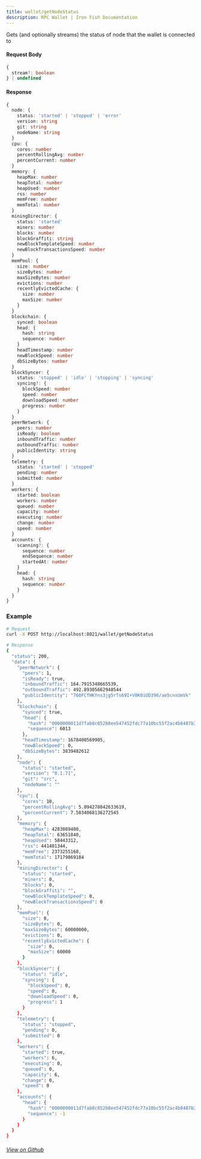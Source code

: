 ```yaml
---
title: wallet/getNodeStatus
description: RPC Wallet | Iron Fish Documentation
---
```


Gets (and optionally streams) the status of node that the wallet is connected to

#### Request Body

```ts
{
  stream?: boolean
} | undefined
```

#### Response

```ts
{
  node: {
    status: 'started' | 'stopped' | 'error'
    version: string
    git: string
    nodeName: string
  }
  cpu: {
    cores: number
    percentRollingAvg: number
    percentCurrent: number
  }
  memory: {
    heapMax: number
    heapTotal: number
    heapUsed: number
    rss: number
    memFree: number
    memTotal: number
  }
  miningDirector: {
    status: 'started'
    miners: number
    blocks: number
    blockGraffiti: string
    newBlockTemplateSpeed: number
    newBlockTransactionsSpeed: number
  }
  memPool: {
    size: number
    sizeBytes: number
    maxSizeBytes: number
    evictions: number
    recentlyEvictedCache: {
      size: number
      maxSize: number
    }
  }
  blockchain: {
    synced: boolean
    head: {
      hash: string
      sequence: number
    }
    headTimestamp: number
    newBlockSpeed: number
    dbSizeBytes: number
  }
  blockSyncer: {
    status: 'stopped' | 'idle' | 'stopping' | 'syncing'
    syncing?: {
      blockSpeed: number
      speed: number
      downloadSpeed: number
      progress: number
    }
  }
  peerNetwork: {
    peers: number
    isReady: boolean
    inboundTraffic: number
    outboundTraffic: number
    publicIdentity: string
  }
  telemetry: {
    status: 'started' | 'stopped'
    pending: number
    submitted: number
  }
  workers: {
    started: boolean
    workers: number
    queued: number
    capacity: number
    executing: number
    change: number
    speed: number
  }
  accounts: {
    scanning?: {
      sequence: number
      endSequence: number
      startedAt: number
    }
    head: {
      hash: string
      sequence: number
    }
  }
}
```

### Example

```bash
# Request
curl -X POST http://localhost:8021/wallet/getNodeStatus

# Response
{
  "status": 200,
  "data": {
    "peerNetwork": {
      "peers": 1,
      "isReady": true,
      "inboundTraffic": 164.7915348665539,
      "outboundTraffic": 492.89305662948544
      "publicIdentity": "760FCfHKYns3jg5rTs69I+V0K0iUD396/ae5cnxUmVk"
    },
    "blockchain": {
      "synced": true,
      "head": {
        "hash": "0000000011d7fab8c852b8ee547452fdc77a10bc55f2ac4b8487b252005cb3a7",
        "sequence": 6013
      },
      "headTimestamp": 1678400569905,
      "newBlockSpeed": 0,
      "dbSizeBytes": 3839482612
    },
    "node": {
      "status": "started",
      "version": "0.1.71",
      "git": "src",
      "nodeName": ""
    },
    "cpu": {
      "cores": 10,
      "percentRollingAvg": 5.094278042633619,
      "percentCurrent": 7.5034068136272545
    },
    "memory": {
      "heapMax": 4283089400,
      "heapTotal": 63651840,
      "heapUsed": 58443312,
      "rss": 441401344,
      "memFree": 2373255168,
      "memTotal": 17179869184
    },
    "miningDirector": {
      "status": "started",
      "miners": 0,
      "blocks": 0,
      "blockGraffiti": "",
      "newBlockTemplateSpeed": 0,
      "newBlockTransactionsSpeed": 0
    },
    "memPool": {
      "size": 0,
      "sizeBytes": 0,
      "maxSizeBytes": 60000000,
      "evictions": 0,
      "recentlyEvictedCache": {
        "size": 0,
        "maxSize": 60000
      }
    },
    "blockSyncer": {
      "status": "idle",
      "syncing": {
        "blockSpeed": 0,
        "speed": 0,
        "downloadSpeed": 0,
        "progress": 1
      }
    },
    "telemetry": {
      "status": "stopped",
      "pending": 0,
      "submitted": 0
    },
    "workers": {
      "started": true,
      "workers": 6,
      "executing": 0,
      "queued": 0,
      "capacity": 6,
      "change": 0,
      "speed": 0
    },
    "accounts": {
      "head": {
        "hash": "0000000011d7fab8c852b8ee547452fdc77a10bc55f2ac4b8487b252005cb3a7",
        "sequence": -1
      }
    }
  }
}
```


###### [View on Github](https://github.com/iron-fish/ironfish/blob/master/ironfish/src/rpc/routes/wallet/getNodeStatus.ts)
